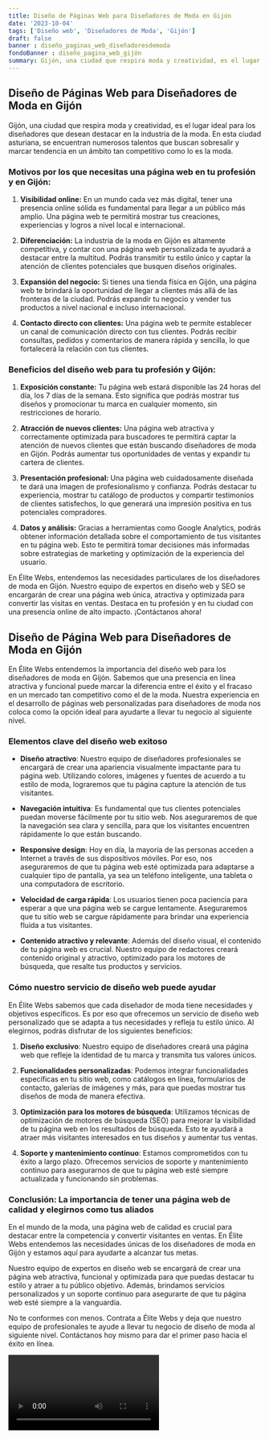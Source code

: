 ```yaml
---
title: Diseño de Páginas Web para Diseñadores de Moda en Gijón
date: '2023-10-04'
tags: ['Diseño web', 'Diseñadores de Moda', 'Gijón']
draft: false
banner : diseño_paginas_web_diseñadoresdemoda
fondoBanner : diseño_pagina_web_gijón
summary: Gijón, una ciudad que respira moda y creatividad, es el lugar ideal para los diseñadores que desean destacar en la industria de la moda. En esta ciudad asturiana, se encuentran numerosos talentos que buscan sobresalir y marcar tendencia en un ámbito tan competitivo como lo es la moda.
---
```


## Diseño de Páginas Web para Diseñadores de Moda en Gijón

Gijón, una ciudad que respira moda y creatividad, es el lugar ideal para los diseñadores que desean destacar en la industria de la moda. En esta ciudad asturiana, se encuentran numerosos talentos que buscan sobresalir y marcar tendencia en un ámbito tan competitivo como lo es la moda.

### Motivos por los que necesitas una página web en tu profesión y en Gijón:

1. **Visibilidad online:** En un mundo cada vez más digital, tener una presencia online sólida es fundamental para llegar a un público más amplio. Una página web te permitirá mostrar tus creaciones, experiencias y logros a nivel local e internacional.

2. **Diferenciación:** La industria de la moda en Gijón es altamente competitiva, y contar con una página web personalizada te ayudará a destacar entre la multitud. Podrás transmitir tu estilo único y captar la atención de clientes potenciales que busquen diseños originales.

3. **Expansión del negocio:** Si tienes una tienda física en Gijón, una página web te brindará la oportunidad de llegar a clientes más allá de las fronteras de la ciudad. Podrás expandir tu negocio y vender tus productos a nivel nacional e incluso internacional.

4. **Contacto directo con clientes:** Una página web te permite establecer un canal de comunicación directo con tus clientes. Podrás recibir consultas, pedidos y comentarios de manera rápida y sencilla, lo que fortalecerá la relación con tus clientes.

### Beneficios del diseño web para tu profesión y Gijón:

1. **Exposición constante:** Tu página web estará disponible las 24 horas del día, los 7 días de la semana. Esto significa que podrás mostrar tus diseños y promocionar tu marca en cualquier momento, sin restricciones de horario.

2. **Atracción de nuevos clientes:** Una página web atractiva y correctamente optimizada para buscadores te permitirá captar la atención de nuevos clientes que están buscando diseñadores de moda en Gijón. Podrás aumentar tus oportunidades de ventas y expandir tu cartera de clientes.

3. **Presentación profesional:** Una página web cuidadosamente diseñada te dará una imagen de profesionalismo y confianza. Podrás destacar tu experiencia, mostrar tu catálogo de productos y compartir testimonios de clientes satisfechos, lo que generará una impresión positiva en tus potenciales compradores.

4. **Datos y análisis:** Gracias a herramientas como Google Analytics, podrás obtener información detallada sobre el comportamiento de tus visitantes en tu página web. Esto te permitirá tomar decisiones más informadas sobre estrategias de marketing y optimización de la experiencia del usuario.

En Élite Webs, entendemos las necesidades particulares de los diseñadores de moda en Gijón. Nuestro equipo de expertos en diseño web y SEO se encargarán de crear una página web única, atractiva y optimizada para convertir las visitas en ventas. Destaca en tu profesión y en tu ciudad con una presencia online de alto impacto. ¡Contáctanos ahora!

<GifSeo />

<Cta />

## Diseño de Página Web para Diseñadores de Moda en Gijón

En Élite Webs entendemos la importancia del diseño web para los diseñadores de moda en Gijón. Sabemos que una presencia en línea atractiva y funcional puede marcar la diferencia entre el éxito y el fracaso en un mercado tan competitivo como el de la moda. Nuestra experiencia en el desarrollo de páginas web personalizadas para diseñadores de moda nos coloca como la opción ideal para ayudarte a llevar tu negocio al siguiente nivel.

### Elementos clave del diseño web exitoso

- **Diseño atractivo**: Nuestro equipo de diseñadores profesionales se encargará de crear una apariencia visualmente impactante para tu página web. Utilizando colores, imágenes y fuentes de acuerdo a tu estilo de moda, lograremos que tu página capture la atención de tus visitantes.

- **Navegación intuitiva**: Es fundamental que tus clientes potenciales puedan moverse fácilmente por tu sitio web. Nos aseguraremos de que la navegación sea clara y sencilla, para que los visitantes encuentren rápidamente lo que están buscando.

- **Responsive design**: Hoy en día, la mayoría de las personas acceden a Internet a través de sus dispositivos móviles. Por eso, nos aseguraremos de que tu página web esté optimizada para adaptarse a cualquier tipo de pantalla, ya sea un teléfono inteligente, una tableta o una computadora de escritorio.

- **Velocidad de carga rápida**: Los usuarios tienen poca paciencia para esperar a que una página web se cargue lentamente. Aseguraremos que tu sitio web se cargue rápidamente para brindar una experiencia fluida a tus visitantes.

- **Contenido atractivo y relevante**: Además del diseño visual, el contenido de tu página web es crucial. Nuestro equipo de redactores creará contenido original y atractivo, optimizado para los motores de búsqueda, que resalte tus productos y servicios.

### Cómo nuestro servicio de diseño web puede ayudar

En Élite Webs sabemos que cada diseñador de moda tiene necesidades y objetivos específicos. Es por eso que ofrecemos un servicio de diseño web personalizado que se adapta a tus necesidades y refleja tu estilo único. Al elegirnos, podrás disfrutar de los siguientes beneficios:

1. **Diseño exclusivo**: Nuestro equipo de diseñadores creará una página web que refleje la identidad de tu marca y transmita tus valores únicos.

2. **Funcionalidades personalizadas**: Podemos integrar funcionalidades específicas en tu sitio web, como catálogos en línea, formularios de contacto, galerías de imágenes y más, para que puedas mostrar tus diseños de moda de manera efectiva.

3. **Optimización para los motores de búsqueda**: Utilizamos técnicas de optimización de motores de búsqueda (SEO) para mejorar la visibilidad de tu página web en los resultados de búsqueda. Esto te ayudará a atraer más visitantes interesados en tus diseños y aumentar tus ventas.

4. **Soporte y mantenimiento continuo**: Estamos comprometidos con tu éxito a largo plazo. Ofrecemos servicios de soporte y mantenimiento continuo para asegurarnos de que tu página web esté siempre actualizada y funcionando sin problemas.

### Conclusión: La importancia de tener una página web de calidad y elegirnos como tus aliados

En el mundo de la moda, una página web de calidad es crucial para destacar entre la competencia y convertir visitantes en ventas. En Élite Webs entendemos las necesidades únicas de los diseñadores de moda en Gijón y estamos aquí para ayudarte a alcanzar tus metas.

Nuestro equipo de expertos en diseño web se encargará de crear una página web atractiva, funcional y optimizada para que puedas destacar tu estilo y atraer a tu público objetivo. Además, brindamos servicios personalizados y un soporte continuo para asegurarte de que tu página web esté siempre a la vanguardia.

No te conformes con menos. Contrata a Élite Webs y deja que nuestro equipo de profesionales te ayude a llevar tu negocio de diseño de moda al siguiente nivel. Contáctanos hoy mismo para dar el primer paso hacia el éxito en línea.

<Video />

<CtaBot job='Diseñadores de Moda' city='Gijón'/>

<Gmaps query='Gijón+españa+maps' />